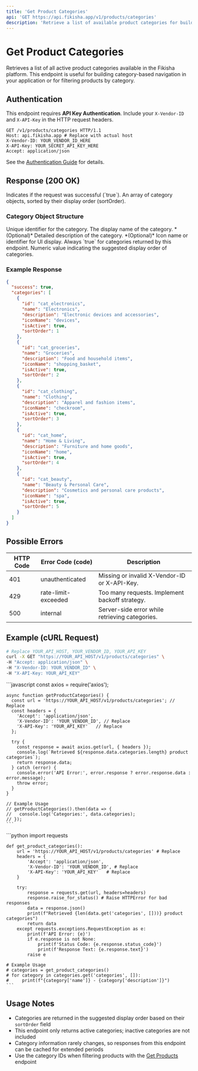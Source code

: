 ```yaml
---
title: 'Get Product Categories'
api: 'GET https://api.fikisha.app/v1/products/categories'
description: 'Retrieve a list of available product categories for building categorized product catalogs.'
---
```



# Get Product Categories

Retrieves a list of all active product categories available in the Fikisha platform. This endpoint is useful for building category-based navigation in your application or for filtering products by category.

## Authentication

This endpoint requires **API Key Authentication**. Include your `X-Vendor-ID` and `X-API-Key` in the HTTP request headers.

```http
GET /v1/products/categories HTTP/1.1
Host: api.fikisha.app # Replace with actual host
X-Vendor-ID: YOUR_VENDOR_ID_HERE
X-API-Key: YOUR_SECRET_API_KEY_HERE
Accept: application/json
```

See the [Authentication Guide](/authentication) for details.

## Response (200 OK)

<ResponseField name="success" type="boolean" required>
  Indicates if the request was successful (`true`).
</ResponseField>

<ResponseField name="categories" type="array" required>
  An array of category objects, sorted by their display order (sortOrder).
</ResponseField>

### Category Object Structure

<ResponseField name="id" type="string" required>
  Unique identifier for the category.
</ResponseField>

<ResponseField name="name" type="string" required>
  The display name of the category.
</ResponseField>

<ResponseField name="description" type="string">
  *(Optional)* Detailed description of the category.
</ResponseField>

<ResponseField name="iconName" type="string">
  *(Optional)* Icon name or identifier for UI display.
</ResponseField>

<ResponseField name="isActive" type="boolean" required>
  Always `true` for categories returned by this endpoint.
</ResponseField>

<ResponseField name="sortOrder" type="number" required>
  Numeric value indicating the suggested display order of categories.
</ResponseField>

### Example Response

```json
{
  "success": true,
  "categories": [
    {
      "id": "cat_electronics",
      "name": "Electronics",
      "description": "Electronic devices and accessories",
      "iconName": "devices",
      "isActive": true,
      "sortOrder": 1
    },
    {
      "id": "cat_groceries",
      "name": "Groceries",
      "description": "Food and household items",
      "iconName": "shopping_basket",
      "isActive": true,
      "sortOrder": 2
    },
    {
      "id": "cat_clothing",
      "name": "Clothing",
      "description": "Apparel and fashion items",
      "iconName": "checkroom",
      "isActive": true,
      "sortOrder": 3
    },
    {
      "id": "cat_home",
      "name": "Home & Living",
      "description": "Furniture and home goods",
      "iconName": "home",
      "isActive": true,
      "sortOrder": 4
    },
    {
      "id": "cat_beauty",
      "name": "Beauty & Personal Care",
      "description": "Cosmetics and personal care products",
      "iconName": "spa",
      "isActive": true,
      "sortOrder": 5
    }
  ]
}
```

## Possible Errors

| HTTP Code | Error Code (code) | Description |
| --------- | ----------------- | ----------- |
| 401 | unauthenticated | Missing or invalid X-Vendor-ID or X-API-Key. |
| 429 | rate-limit-exceeded | Too many requests. Implement backoff strategy. |
| 500 | internal | Server-side error while retrieving categories. |

## Example (cURL Request)

```bash
# Replace YOUR_API_HOST, YOUR_VENDOR_ID, YOUR_API_KEY
curl -X GET "https://YOUR_API_HOST/v1/products/categories" \
-H "Accept: application/json" \
-H "X-Vendor-ID: YOUR_VENDOR_ID" \
-H "X-API-Key: YOUR_API_KEY"
```

<CodeGroup>
  <div>
    ```javascript
    const axios = require('axios');

    async function getProductCategories() {
      const url = 'https://YOUR_API_HOST/v1/products/categories'; // Replace
      const headers = {
        'Accept': 'application/json',
        'X-Vendor-ID': 'YOUR_VENDOR_ID', // Replace
        'X-API-Key': 'YOUR_API_KEY'   // Replace
      };

      try {
        const response = await axios.get(url, { headers });
        console.log(`Retrieved ${response.data.categories.length} product categories`);
        return response.data;
      } catch (error) {
        console.error('API Error:', error.response ? error.response.data : error.message);
        throw error;
      }
    }

    // Example Usage
    // getProductCategories().then(data => {
    //   console.log('Categories:', data.categories);
    // });
    ```
  </div>
  <div>
    ```python
    import requests

    def get_product_categories():
        url = 'https://YOUR_API_HOST/v1/products/categories' # Replace
        headers = {
            'Accept': 'application/json',
            'X-Vendor-ID': 'YOUR_VENDOR_ID', # Replace
            'X-API-Key': 'YOUR_API_KEY'   # Replace
        }

        try:
            response = requests.get(url, headers=headers)
            response.raise_for_status() # Raise HTTPError for bad responses
            data = response.json()
            print(f"Retrieved {len(data.get('categories', []))} product categories")
            return data
        except requests.exceptions.RequestException as e:
            print(f'API Error: {e}')
            if e.response is not None:
                print(f'Status Code: {e.response.status_code}')
                print(f'Response Text: {e.response.text}')
            raise e

    # Example Usage
    # categories = get_product_categories()
    # for category in categories.get('categories', []):
    #     print(f"{category['name']} - {category['description']}")
    ```
  </div>
</CodeGroup>

## Usage Notes

- Categories are returned in the suggested display order based on their `sortOrder` field
- This endpoint only returns active categories; inactive categories are not included
- Category information rarely changes, so responses from this endpoint can be cached for extended periods
- Use the category IDs when filtering products with the [Get Products](/api-reference/products/get-products) endpoint